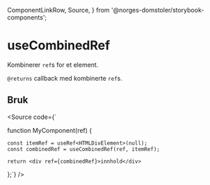   ComponentLinkRow,
  Source,
} from '@norges-domstoler/storybook-components';

<Meta of={useCombinedRefStories} />

# useCombinedRef

<ComponentLinkRow
  docsHref="https://design.domstol.no/987b33f71/p/30227e-useonkeydown"
  githubHref="https://github.com/domstolene/designsystem/blob/main/packages/dds-components/src/hooks/useCombinedRef/useCombinedRef.tsx"
/>

Kombinerer `ref`s for et element.

`@returns` callback med kombinerte `ref`s.

<Canvas of={useCombinedRefStories.Preview} sourceState="none" />
<Controls of={useCombinedRefStories.Preview} />

## Bruk

<Source code={`

function MyComponent(ref) {

    const itemRef = useRef<HTMLDivElement>(null);
    const combinedRef = useCombinedRef(ref, itemRef);

    return <div ref={combinedRef}>innhold</div>

};`} />

